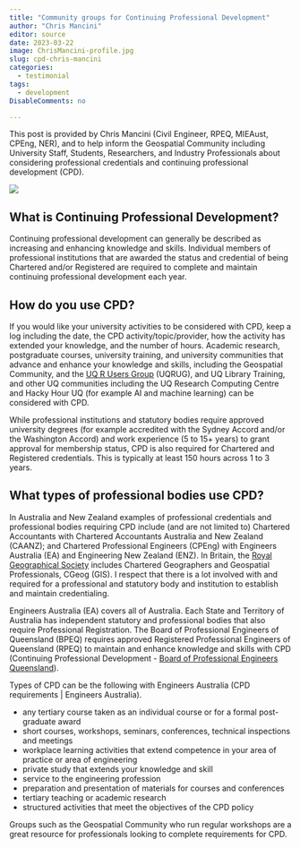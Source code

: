 ```yaml
---
title: "Community groups for Continuing Professional Development"
author: "Chris Mancini"
editor: source
date: 2023-03-22
image: ChrisMancini-profile.jpg
slug: cpd-chris-mancini
categories:
  - testimonial
tags:
  - development
DisableComments: no

---
```


This post is provided by Chris Mancini (Civil Engineer, RPEQ, MIEAust, CPEng, NER), and to help inform the Geospatial Community including University Staff, Students, Researchers, and Industry Professionals about considering professional credentials and continuing professional development (CPD). 

![](ChrisMancini-linkedIn.png)

## What is Continuing Professional Development?

Continuing professional development can generally be described as increasing and enhancing knowledge and skills. Individual members of professional institutions that are awarded the status and credential of being Chartered and/or Registered are required to complete and maintain continuing professional development each year. 

## How do you use CPD?

If you would like your university activities to be considered with CPD, keep a log including the date, the CPD activity/topic/provider, how the activity has extended your knowledge, and the number of hours.
Academic research, postgraduate courses, university training, and university communities that advance and enhance your knowledge and skills, including the Geospatial Community, and the [UQ R Users Group](https://uqrug.netlify.app/) (UQRUG), and UQ Library Training, and other UQ communities including the UQ Research Computing Centre and Hacky Hour UQ (for example AI and machine learning) can be considered with CPD.

While professional institutions and statutory bodies require approved university degrees (for example accredited with the Sydney Accord and/or the Washington Accord) and work experience (5 to 15+ years) to grant approval for membership status, CPD is also required for Chartered and Registered credentials. This is typically at least 150 hours across 1 to 3 years.

## What types of professional bodies use CPD?

In Australia and New Zealand examples of professional credentials and professional bodies requiring CPD include (and are not limited to) Chartered Accountants with Chartered Accountants Australia and New Zealand (CAANZ); and Chartered Professional Engineers (CPEng) with Engineers Australia (EA) and Engineering New Zealand (ENZ). In Britain, the [Royal Geographical Society](https://www.rgs.org/) includes Chartered Geographers and Geospatial Professionals, CGeog (GIS). I respect that there is a lot involved with and required for a professional and statutory body and institution to establish and maintain credentialing.

Engineers Australia (EA) covers all of Australia. Each State and Territory of Australia has independent statutory and professional bodies that also require Professional Registration. The Board of Professional Engineers of Queensland (BPEQ) requires approved Registered Professional Engineers of Queensland (RPEQ) to maintain and enhance knowledge and skills with CPD (Continuing Professional Development - [Board of Professional Engineers Queensland](bpeq.qld.gov.au)).

Types of CPD can be the following with Engineers Australia (CPD requirements | Engineers Australia).

- any tertiary course taken as an individual course or for a formal post-graduate award
- short courses, workshops, seminars, conferences, technical inspections and meetings
- workplace learning activities that extend competence in your area of practice or area of engineering
- private study that extends your knowledge and skill
- service to the engineering profession
- preparation and presentation of materials for courses and conferences
- tertiary teaching or academic research 
- structured activities that meet the objectives of the CPD policy

Groups such as the Geospatial Community who run regular workshops are a great resource for professionals looking to complete requirements for CPD.
